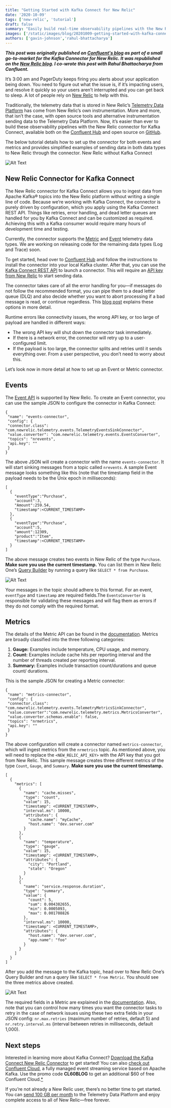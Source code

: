 ```yaml
---
title: "Getting Started with Kafka Connect for New Relic"
date: '2020-10-09'
tags: ['new-relic', 'tutorial']
draft: false
summary: "Easily build real-time observability pipelines with the New Relic Kafka connector. Learn how to set up the connector for both events and metrics, and start sending data."
images: ['/static/images/blog/20201009-getting-started-with-kafka-connect-for-new-relic/nr-confluent.png']
authors: ['gavin-johnson','rahul-bhattacharya']
---
```


***This post was originally published on [Confluent's blog](https://www.confluent.io/blog/kafka-connect-for-new-relic/) as part of a small go-to-market for the Kafka Connector for New Relic. It was republished on the [New Relic blog](https://blog.newrelic.com/product-news/kafka-connect-for-new-relic/). I co-wrote this post with Rahul Bhattacharya from Confluent.***
<br />

It’s 3:00 am and PagerDuty keeps firing you alerts about your application being down. You need to figure out what the issue is, if it’s impacting users, and resolve it quickly so your users aren’t interrupted and you can get back to sleep. A lot of people rely on [New Relic](https://newrelic.com) to help with this.

Traditionally, the telemetry data that is stored in New Relic’s [Telemetry Data Platform](https://newrelic.com/platform/telemetry-data-platform) has come from New Relic’s own instrumentation. More and more, that isn’t the case, with open source tools and alternative instrumentation sending data to the Telemetry Data Platform. Now, it’s easier than ever to build these observability pipelines with the New Relic connector for Kafka Connect, available both on the [Confluent Hub](https://www.confluent.io/hub/newrelic/newrelic-kafka-connector) and open source on [GitHub](https://github.com/newrelic/kafka-connect-newrelic).

The below tutorial details how to set up the connector for both events and metrics and provides simplified examples of sending data in both data types to New Relic through the connector.
New Relic without Kafka Connect

![Alt Text](/static/images/blog/20201009-getting-started-with-kafka-connect-for-new-relic/diagram.png)

## New Relic Connector for Kafka Connect
The New Relic connector for Kafka Connect allows you to ingest data from Apache Kafka® topics into the New Relic platform without writing a single line of code. Because we’re working with Kafka Connect, the connector is purely driven by configuration, which you apply using the Kafka Connect REST API. Things like retries, error handling, and dead letter queues are handled for you by Kafka Connect and can be customized as required. Achieving this with a Kafka consumer would require many hours of development time and testing.

Currently, the connector supports the [Metric](https://docs.newrelic.com/docs/telemetry-data-platform/get-data/apis/introduction-metric-api) and [Event](https://docs.newrelic.com/docs/telemetry-data-platform/ingest-manage-data/ingest-apis/use-event-api-report-custom-events) telemetry data types. We are working on releasing code for the remaining data types (Log and Trace) soon.

To get started, head over to [Confluent Hub](https://www.confluent.io/hub/newrelic/newrelic-kafka-connector) and follow the instructions to install the connector into your local Kafka cluster. After that, you can use the [Kafka Connect REST API](https://docs.confluent.io/current/connect/references/restapi.html?&_ga=2.148221751.1248744156.1603040520-1928848811.1603040520#post--connectors) to launch a connector. This will require an [API key from New Relic](https://docs.newrelic.com/docs/telemetry-data-platform/ingest-manage-data/ingest-apis/use-event-api-report-custom-events#) to start sending data.

The connector takes care of all the error handling for you—if messages do not follow the recommended format, you can pipe them to a dead letter queue (DLQ) and also decide whether you want to abort processing if a bad message is read, or continue regardless. This [blog post](https://www.confluent.io/blog/kafka-connect-deep-dive-error-handling-dead-letter-queues/) explains these options in more detail.

Runtime errors like connectivity issues, the wrong API key, or too large of payload are handled in different ways:
* The wrong API key will shut down the connector task immediately.
* If there is a network error, the connector will retry up to a user-configured limit.
* If the payload is too large, the connector splits and retries until it sends everything over. From a user perspective, you don’t need to worry about this.

Let’s look now in more detail at how to set up an Event or Metric connector.

## Events
The [Event API](https://docs.newrelic.com/docs/telemetry-data-platform/ingest-manage-data/ingest-apis/use-event-api-report-custom-events) is supported by New Relic. To create an Event connector, you can use the sample JSON to configure the connector in Kafka Connect:

```
{
 "name": "events-connector",
 "config": {
 "connector.class": "com.newrelic.telemetry.events.TelemetryEventsSinkConnector",
 "value.converter": "com.newrelic.telemetry.events.EventsConverter",
 "topics": "nrevents",
 "api.key": ""
 }
}
```

The above JSON will create a connector with the name `events-connector`. It will start sinking messages from a topic called `nrevents`. A sample Event message looks something like this (note that the timestamp field in the payload needs to be the Unix epoch in milliseconds):

```
[
  {
    "eventType":"Purchase",
    "account":3,
    "Amount":259.54,
    "timestamp":<CURRENT_TIMESTAMP>
  },
  {
    "eventType":"Purchase",
    "account":5,
    "amount":12309,
    "product":"Item",
    "timestamp":<CURRENT_TIMESTAMP>	
  }
]
```

The above message creates two events in New Relic of the type `Purchase`. **Make sure you use the current timestamp.** You can list them in New Relic One’s [Query Builder](https://docs.newrelic.com/docs/query-your-data/explore-query-data/query-builder/introduction-query-builder) by running a query like `SELECT * from Purchase`.

![Alt Text](/static/images/blog/20201009-getting-started-with-kafka-connect-for-new-relic/query-builder-1.png)

Your messages in the topic should adhere to this format. For an event, `eventType` and `timestamp` are required fields.The `EventsConverter` is responsible for validating these messages and will flag them as errors if they do not comply with the required format.

## Metrics
The details of the Metric API can be found in the [documentation](https://docs.newrelic.com/docs/telemetry-data-platform/get-data/apis/introduction-metric-api). Metrics are broadly classified into the three following categories:
1. **Gauge:** Examples include temperature, CPU usage, and memory.
2. **Count:** Examples include cache hits per reporting interval and the number of threads created per reporting interval.
3. **Summary:** Examples include transaction count/durations and queue count/ durations.

This is the sample JSON for creating a Metric connector:

```
{
 "name": "metrics-connector",
 "config": {
 "connector.class": "com.newrelic.telemetry.events.TelemetryMetricsSinkConnector",
 "value.converter":"com.newrelic.telemetry.metrics.MetricsConverter",
 "value.converter.schemas.enable": false,
 "topics": "nrmetrics",
 "api.key": ""
 }
}
```

The above configuration will create a connector named `metrics-connector`, which will ingest metrics from the `nrmetrics` topic. As mentioned above, you will need to replace the `<NEW_RELIC_API_KEY>` with the API key that you got from New Relic. This sample message creates three different metrics of the type `Count`, `Gauge`, and `Summary`. **Make sure you use the current timestamp.**

```
[
  {
    "metrics": [
      {
        "name": "cache.misses",
        "type": "count",
        "value": 15,
        "timestamp": <CURRENT_TIMESTAMP>,
        "interval.ms": 10000,
        "attributes": {
          "cache.name": "myCache",
          "host.name": "dev.server.com"
        }
      },
      { 
        "name": "temperature", 
        "type": "gauge", 
        "value": 15, 
        "timestamp": <CURRENT_TIMESTAMP>, 
        "attributes": { 
          "city": "Portland", 
          "state": "Oregon" 
        } 
      },
      {
        "name": "service.response.duration",
        "type": "summary",
        "value": {
          "count": 5, 
          "sum": 0.004382655, 
          "min": 0.0005093, 
          "max": 0.001708826
        },
        "interval.ms": 10000, 
        "timestamp": <CURRENT_TIMESTAMP>,
        "attributes": {
          "host.name": "dev.server.com",
          "app.name": "foo"
        }
      }
    ]
  }
]
```

After you add the message to the Kafka topic, head over to New Relic One’s Query Builder and run a query like `SELECT * from Metric`. You should see the three metrics above created.

![Alt Text](/static/images/blog/20201009-getting-started-with-kafka-connect-for-new-relic/query-builder-2.png)

The required fields in a Metric are explained in the [documentation](https://docs.newrelic.com/docs/telemetry-data-platform/get-data/apis/report-metrics-metric-api#json-payload-keys). Also, note that you can control how many times you want the connector tasks to retry in the case of network issues using these two extra fields in your JSON config: `nr.max.retries` (maximum number of retries, default 5) and `nr.retry.interval.ms` (interval between retries in milliseconds, default 1,000).

## Next steps
Interested in learning more about Kafka Connect? [Download the Kafka Connect New Relic Connector](https://www.confluent.io/hub/newrelic/newrelic-kafka-connector) to get started! You can also [check out Confluent Cloud](https://confluent.cloud/login?_ga=2.41256098.1248744156.1603040520-1928848811.1603040520), a fully managed event streaming service based on Apache Kafka. Use the promo code **CL60BLOG** to get an additional $60 of free Confluent Cloud.[\*](https://www.confluent.io/confluent-cloud-promo-disclaimer/)

If you’re not already a New Relic user, there’s no better time to get started. You can [send 100 GB per month](https://newrelic.com/signup/) to the Telemetry Data Platform and enjoy complete access to all of New Relic—free forever.